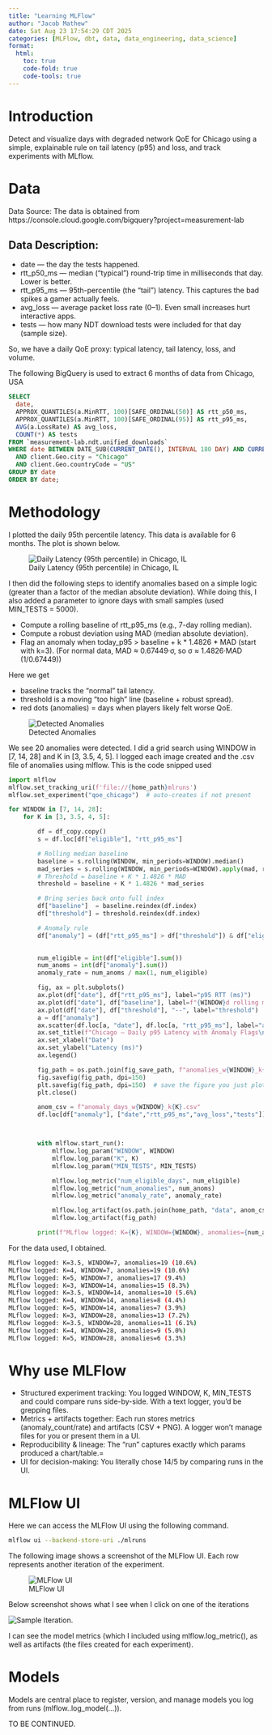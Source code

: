 ```yaml
---
title: "Learning MLFlow"
author: "Jacob Mathew"
date: Sat Aug 23 17:54:29 CDT 2025
categories: [MLFlow, dbt, data, data_engineering, data_science]
format:
  html:
    toc: true
    code-fold: true
    code-tools: true
---
```


# Introduction
Detect and visualize days with degraded network QoE for Chicago using a simple, explainable rule on tail latency (p95) and loss, and track experiments with MLflow.

# Data

Data Source: The data is obtained from https://console.cloud.google.com/bigquery?project=measurement-lab

## Data Description:

- date — the day the tests happened.
- rtt_p50_ms — median (“typical”) round-trip time in milliseconds that day. Lower is better.
- rtt_p95_ms — 95th-percentile (the “tail”) latency. This captures the bad spikes a gamer actually feels.
- avg_loss — average packet loss rate (0–1). Even small increases hurt interactive apps.
- tests — how many NDT download tests were included for that day (sample size).

So, we have a daily QoE proxy: typical latency, tail latency, loss, and volume.



The following BigQuery is used to extract 6 months of data from Chicago, USA

```sql
SELECT
  date,
  APPROX_QUANTILES(a.MinRTT, 100)[SAFE_ORDINAL(50)] AS rtt_p50_ms,
  APPROX_QUANTILES(a.MinRTT, 100)[SAFE_ORDINAL(95)] AS rtt_p95_ms,
  AVG(a.LossRate) AS avg_loss,
  COUNT(*) AS tests
FROM `measurement-lab.ndt.unified_downloads`
WHERE date BETWEEN DATE_SUB(CURRENT_DATE(), INTERVAL 180 DAY) AND CURRENT_DATE()
  AND client.Geo.city = "Chicago"
  AND client.Geo.countryCode = "US"
GROUP BY date
ORDER BY date;
```

# Methodology

I plotted the daily 95th percentile latency. This data is available for 6 months. The plot is shown below.

![Daily Latency (95th percentile) in Chicago, IL](images/Chicago – Daily p95 Latency (NDT downloads).png)

I then did the following steps to identify anomalies based on a simple logic (greater than a factor of the median absolute deviation). While doing this, I also added a parameter to ignore days with small samples (used MIN_TESTS = 5000). 

- Compute a rolling baseline of rtt_p95_ms (e.g., 7-day rolling median).
- Compute a robust deviation using MAD (median absolute deviation).
- Flag an anomaly when
  today_p95 > baseline + k * 1.4826 * MAD (start with k=3).
  (For normal data, MAD ≈ 0.67449·σ, so σ ≈ 1.4826·MAD (1/0.67449))

Here we get

- baseline tracks the “normal” tail latency.
- threshold is a moving “too high” line (baseline + robust spread).
- red dots (anomalies) = days when players likely felt worse QoE.

![Detected Anomalies](images/Chicago – Daily p95 Latency with Anomaly Flags.png)

We see 20 anomalies were detected. I did a grid search using WINDOW in [7, 14, 28] and K in [3, 3.5, 4, 5]. I logged each image created and the .csv file of anomalies using mlflow. This is the code snipped used

```python
import mlflow
mlflow.set_tracking_uri(f'file://{home_path}mlruns')
mlflow.set_experiment("qoe_chicago")  # auto-creates if not present

for WINDOW in [7, 14, 28]:
    for K in [3, 3.5, 4, 5]:

        df = df_copy.copy()
        s = df.loc[df["eligible"], "rtt_p95_ms"]

        # Rolling median baseline
        baseline = s.rolling(WINDOW, min_periods=WINDOW).median()
        mad_series = s.rolling(WINDOW, min_periods=WINDOW).apply(mad, raw=True)
        # Threshold = baseline + K * 1.4826 * MAD
        threshold = baseline + K * 1.4826 * mad_series

        # Bring series back onto full index
        df["baseline"]  = baseline.reindex(df.index)
        df["threshold"] = threshold.reindex(df.index)

        # Anomaly rule
        df["anomaly"] = (df["rtt_p95_ms"] > df["threshold"]) & df["eligible"]

        
        num_eligible = int(df["eligible"].sum())
        num_anoms = int(df["anomaly"].sum())
        anomaly_rate = num_anoms / max(1, num_eligible)

        fig, ax = plt.subplots()
        ax.plot(df["date"], df["rtt_p95_ms"], label="p95 RTT (ms)")
        ax.plot(df["date"], df["baseline"], label=f"{WINDOW}d rolling median")
        ax.plot(df["date"], df["threshold"], "--", label="threshold")
        a = df["anomaly"]
        ax.scatter(df.loc[a, "date"], df.loc[a, "rtt_p95_ms"], label="anomaly")
        ax.set_title(f"Chicago – Daily p95 Latency with Anomaly Flags\n with K = {K} and WINDOW = {WINDOW}")
        ax.set_xlabel("Date")
        ax.set_ylabel("Latency (ms)")
        ax.legend()

        fig_path = os.path.join(fig_save_path, f"anomalies_w{WINDOW}_k{K}.png")
        fig.savefig(fig_path, dpi=150)
        plt.savefig(fig_path, dpi=150)  # save the figure you just plotted
        plt.close()

        anom_csv = f"anomaly_days_w{WINDOW}_k{K}.csv"
        df.loc[df["anomaly"], ["date","rtt_p95_ms","avg_loss","tests"]].to_csv(os.path.join(home_path, "data", anom_csv), index=False)



        with mlflow.start_run():
            mlflow.log_param("WINDOW", WINDOW)
            mlflow.log_param("K", K)
            mlflow.log_param("MIN_TESTS", MIN_TESTS)

            mlflow.log_metric("num_eligible_days", num_eligible)
            mlflow.log_metric("num_anomalies", num_anoms)
            mlflow.log_metric("anomaly_rate", anomaly_rate)

            mlflow.log_artifact(os.path.join(home_path, "data", anom_csv))
            mlflow.log_artifact(fig_path)

        print(f"MLflow logged: K={K}, WINDOW={WINDOW}, anomalies={num_anoms} ({anomaly_rate:.1%})")

```
For the data used, I obtained. 
```sh
MLflow logged: K=3.5, WINDOW=7, anomalies=19 (10.6%)
MLflow logged: K=4, WINDOW=7, anomalies=19 (10.6%)
MLflow logged: K=5, WINDOW=7, anomalies=17 (9.4%)
MLflow logged: K=3, WINDOW=14, anomalies=15 (8.3%)
MLflow logged: K=3.5, WINDOW=14, anomalies=10 (5.6%)
MLflow logged: K=4, WINDOW=14, anomalies=8 (4.4%)
MLflow logged: K=5, WINDOW=14, anomalies=7 (3.9%)
MLflow logged: K=3, WINDOW=28, anomalies=13 (7.2%)
MLflow logged: K=3.5, WINDOW=28, anomalies=11 (6.1%)
MLflow logged: K=4, WINDOW=28, anomalies=9 (5.0%)
MLflow logged: K=5, WINDOW=28, anomalies=6 (3.3%)
```

# Why use MLFlow


- Structured experiment tracking: You logged WINDOW, K, MIN_TESTS and could compare runs side-by-side. With a text logger, you’d be grepping files.
- Metrics + artifacts together: Each run stores metrics (anomaly_count/rate) and artifacts (CSV + PNG). A logger won’t manage files for you or present them in a UI.
- Reproducibility & lineage: The “run” captures exactly which params produced a chart/table.=
- UI for decision-making: You literally chose 14/5 by comparing runs in the UI.


# MLFlow UI

Here we can access the MLFlow UI using the following command. 
```sh
mlflow ui --backend-store-uri ./mlruns
```

The following image shows a screenshot of the MLFlow UI. Each row represents another iteration of the experiment. 

![MLFlow UI](images/MLFlowUI.png)

Below screenshot shows what I see when I click on one of the iterations

![Sample Iteration](images/ExampleIteration.png).

I can see the model metrics (which I included using mlflow.log_metric(), as well as artifacts (the files created for each experiment). 


# Models 

Models are central place to register, version, and manage models you log from runs (mlflow.<flavor>.log_model(...)).

TO BE CONTINUED. 